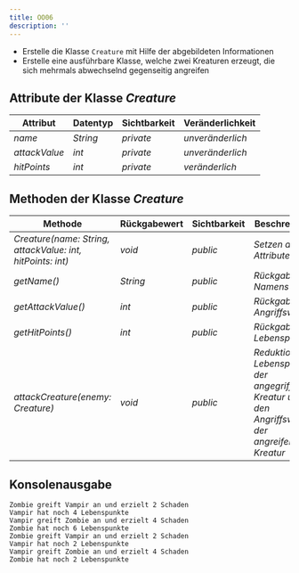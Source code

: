 ```yaml
---
title: OO06
description: ''
---
```



- Erstelle die Klasse `Creature` mit Hilfe der abgebildeten Informationen
- Erstelle eine ausführbare Klasse, welche zwei Kreaturen erzeugt, die sich
  mehrmals abwechselnd gegenseitig angreifen

## Attribute der Klasse _Creature_

| Attribut      | Datentyp | Sichtbarkeit | Veränderlichkeit |
| ------------- | -------- | ------------ | ---------------- |
| _name_        | _String_ | _private_    | _unveränderlich_ |
| _attackValue_ | _int_    | _private_    | _unveränderlich_ |
| _hitPoints_   | _int_    | _private_    | _veränderlich_   |

## Methoden der Klasse _Creature_

| Methode                                                    | Rückgabewert | Sichtbarkeit | Beschreibung                                                                                        |
| ---------------------------------------------------------- | ------------ | ------------ | --------------------------------------------------------------------------------------------------- |
| _Creature(name: String, attackValue: int, hitPoints: int)_ | _void_       | _public_     | _Setzen aller Attribute_                                                                            |
| _getName()_                                                | _String_     | _public_     | _Rückgabe des Namens_                                                                               |
| _getAttackValue()_                                         | _int_        | _public_     | _Rückgabe des Angriffswertes_                                                                       |
| _getHitPoints()_                                           | _int_        | _public_     | _Rückgabe der Lebenspunkte_                                                                         |
| _attackCreature(enemy: Creature)_                          | _void_       | _public_     | _Reduktion der Lebenspunkte der angegriffenen Kreatur um den Angriffswert der angreifenden Kreatur_ |

## Konsolenausgabe

```console
Zombie greift Vampir an und erzielt 2 Schaden
Vampir hat noch 4 Lebenspunkte
Vampir greift Zombie an und erzielt 4 Schaden
Zombie hat noch 6 Lebenspunkte
Zombie greift Vampir an und erzielt 2 Schaden
Vampir hat noch 2 Lebenspunkte
Vampir greift Zombie an und erzielt 4 Schaden
Zombie hat noch 2 Lebenspunkte
```

<Exercise pullRequest="28" branchSuffix="oo/06" />
